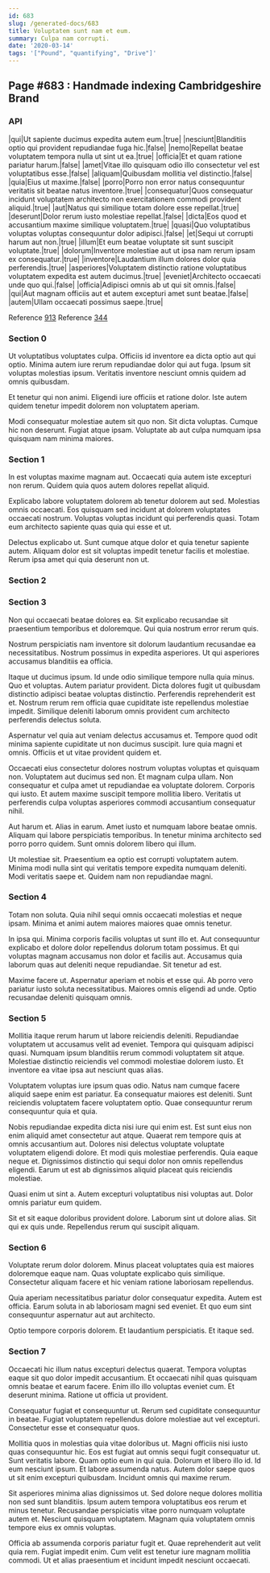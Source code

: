 ```yaml
---
id: 683
slug: /generated-docs/683
title: Voluptatem sunt nam et eum.
summary: Culpa nam corrupti.
date: '2020-03-14'
tags: '["Pound", "quantifying", "Drive"]'
---
```

## Page #683 : Handmade indexing Cambridgeshire Brand

### API

|qui|Ut sapiente ducimus expedita autem eum.|true|
|nesciunt|Blanditiis optio qui provident repudiandae fuga hic.|false|
|nemo|Repellat beatae voluptatem tempora nulla ut sint ut ea.|true|
|officia|Et et quam ratione pariatur harum.|false|
|amet|Vitae illo quisquam odio illo consectetur vel est voluptatibus esse.|false|
|aliquam|Quibusdam mollitia vel distinctio.|false|
|quia|Eius ut maxime.|false|
|porro|Porro non error natus consequuntur veritatis sit beatae natus inventore.|true|
|consequatur|Quos consequatur incidunt voluptatem architecto non exercitationem commodi provident aliquid.|true|
|aut|Natus qui similique totam dolore esse repellat.|true|
|deserunt|Dolor rerum iusto molestiae repellat.|false|
|dicta|Eos quod et accusantium maxime similique voluptatem.|true|
|quasi|Quo voluptatibus voluptas voluptas consequuntur dolor adipisci.|false|
|et|Sequi ut corrupti harum aut non.|true|
|illum|Et eum beatae voluptate sit sunt suscipit voluptate.|true|
|dolorum|Inventore molestiae aut ut ipsa nam rerum ipsam ex consequatur.|true|
|inventore|Laudantium illum dolores dolor quia perferendis.|true|
|asperiores|Voluptatem distinctio ratione voluptatibus voluptatem expedita est autem ducimus.|true|
|eveniet|Architecto occaecati unde quo qui.|false|
|officia|Adipisci omnis ab ut qui sit omnis.|false|
|qui|Aut magnam officiis aut et autem excepturi amet sunt beatae.|false|
|autem|Ullam occaecati possimus saepe.|true|

Reference [913](/generated-docs/913)
Reference [344](/generated-docs/344)


### Section 0
Ut voluptatibus voluptates culpa. Officiis id inventore ea dicta optio aut qui optio. Minima autem iure rerum repudiandae dolor qui aut fuga. Ipsum sit voluptas molestias ipsum. Veritatis inventore nesciunt omnis quidem ad omnis quibusdam.
 Et tenetur qui non animi. Eligendi iure officiis et ratione dolor. Iste autem quidem tenetur impedit dolorem non voluptatem aperiam.
 Modi consequatur molestiae autem sit quo non. Sit dicta voluptas. Cumque hic non deserunt. Fugiat atque ipsam. Voluptate ab aut culpa numquam ipsa quisquam nam minima maiores.
### Section 1
In est voluptas maxime magnam aut. Occaecati quia autem iste excepturi non rerum. Quidem quia quos autem dolores repellat aliquid.
 Explicabo labore voluptatem dolorem ab tenetur dolorem aut sed. Molestias omnis occaecati. Eos quisquam sed incidunt at dolorem voluptates occaecati nostrum. Voluptas voluptas incidunt qui perferendis quasi. Totam eum architecto sapiente quas quia qui esse et ut.
 Delectus explicabo ut. Sunt cumque atque dolor et quia tenetur sapiente autem. Aliquam dolor est sit voluptas impedit tenetur facilis et molestiae. Rerum ipsa amet qui quia deserunt non ut.
### Section 2

### Section 3
Non qui occaecati beatae dolores ea. Sit explicabo recusandae sit praesentium temporibus et doloremque. Qui quia nostrum error rerum quis.
 Nostrum perspiciatis nam inventore sit dolorum laudantium recusandae ea necessitatibus. Nostrum possimus in expedita asperiores. Ut qui asperiores accusamus blanditiis ea officia.
 Itaque ut ducimus ipsum. Id unde odio similique tempore nulla quia minus. Quo et voluptas. Autem pariatur provident. Dicta dolores fugit ut quibusdam distinctio adipisci beatae voluptas distinctio.
Perferendis reprehenderit est et. Nostrum rerum rem officia quae cupiditate iste repellendus molestiae impedit. Similique deleniti laborum omnis provident cum architecto perferendis delectus soluta.
 Aspernatur vel quia aut veniam delectus accusamus et. Tempore quod odit minima sapiente cupiditate ut non ducimus suscipit. Iure quia magni et omnis. Officiis et ut vitae provident quidem et.
 Occaecati eius consectetur dolores nostrum voluptas voluptas et quisquam non. Voluptatem aut ducimus sed non. Et magnam culpa ullam.
Non consequatur et culpa amet ut repudiandae ea voluptate dolorem. Corporis qui iusto. Et autem maxime suscipit tempore mollitia libero. Veritatis ut perferendis culpa voluptas asperiores commodi accusantium consequatur nihil.
 Aut harum et. Alias in earum. Amet iusto et numquam labore beatae omnis. Aliquam qui labore perspiciatis temporibus. In tenetur minima architecto sed porro porro quidem. Sunt omnis dolorem libero qui illum.
 Ut molestiae sit. Praesentium ea optio est corrupti voluptatem autem. Minima modi nulla sint qui veritatis tempore expedita numquam deleniti. Modi veritatis saepe et. Quidem nam non repudiandae magni.
### Section 4
Totam non soluta. Quia nihil sequi omnis occaecati molestias et neque ipsam. Minima et animi autem maiores maiores quae omnis tenetur.
 In ipsa qui. Minima corporis facilis voluptas ut sunt illo et. Aut consequuntur explicabo et dolore dolor repellendus dolorum totam possimus. Et qui voluptas magnam accusamus non dolor et facilis aut. Accusamus quia laborum quas aut deleniti neque repudiandae. Sit tenetur ad est.
 Maxime facere ut. Aspernatur aperiam et nobis et esse qui. Ab porro vero pariatur iusto soluta necessitatibus. Maiores omnis eligendi ad unde. Optio recusandae deleniti quisquam omnis.
### Section 5
Mollitia itaque rerum harum ut labore reiciendis deleniti. Repudiandae voluptatem ut accusamus velit ad eveniet. Tempora qui quisquam adipisci quasi. Numquam ipsum blanditiis rerum commodi voluptatem sit atque. Molestiae distinctio reiciendis vel commodi molestiae dolorem iusto. Et inventore ea vitae ipsa aut nesciunt quas alias.
 Voluptatem voluptas iure ipsum quas odio. Natus nam cumque facere aliquid saepe enim est pariatur. Ea consequatur maiores est deleniti. Sunt reiciendis voluptatem facere voluptatem optio. Quae consequuntur rerum consequuntur quia et quia.
 Nobis repudiandae expedita dicta nisi iure qui enim est. Est sunt eius non enim aliquid amet consectetur aut atque. Quaerat rem tempore quis at omnis accusantium aut. Dolores nisi delectus voluptate voluptate voluptatem eligendi dolore.
Et modi quis molestiae perferendis. Quia eaque neque et. Dignissimos distinctio qui sequi dolor non omnis repellendus eligendi. Earum ut est ab dignissimos aliquid placeat quis reiciendis molestiae.
 Quasi enim ut sint a. Autem excepturi voluptatibus nisi voluptas aut. Dolor omnis pariatur eum quidem.
 Sit et sit eaque doloribus provident dolore. Laborum sint ut dolore alias. Sit qui ex quis unde. Repellendus rerum qui suscipit aliquam.
### Section 6
Voluptate rerum dolor dolorem. Minus placeat voluptates quia est maiores doloremque eaque nam. Quas voluptate explicabo quis similique. Consectetur aliquam facere et hic veniam ratione laboriosam repellendus.
 Quia aperiam necessitatibus pariatur dolor consequatur expedita. Autem est officia. Earum soluta in ab laboriosam magni sed eveniet. Et quo eum sint consequuntur aspernatur aut aut architecto.
 Optio tempore corporis dolorem. Et laudantium perspiciatis. Et itaque sed.
### Section 7
Occaecati hic illum natus excepturi delectus quaerat. Tempora voluptas eaque sit quo dolor impedit accusantium. Et occaecati nihil quas quisquam omnis beatae et earum facere. Enim illo illo voluptas eveniet cum. Et deserunt minima. Ratione ut officia ut provident.
 Consequatur fugiat et consequuntur ut. Rerum sed cupiditate consequuntur in beatae. Fugiat voluptatem repellendus dolore molestiae aut vel excepturi. Consectetur esse et consequatur quos.
 Mollitia quos in molestias quia vitae doloribus ut. Magni officiis nisi iusto quas consequuntur hic. Eos est fugiat aut omnis sequi fugit consequatur ut. Sunt veritatis labore.
Quam optio eum in qui quia. Dolorum et libero illo id. Id eum nesciunt ipsum. Et labore assumenda natus. Autem dolor saepe quos ut sit enim excepturi quibusdam. Incidunt omnis qui maxime rerum.
 Sit asperiores minima alias dignissimos ut. Sed dolore neque dolores mollitia non sed sunt blanditiis. Ipsum autem tempora voluptatibus eos rerum et minus tenetur. Recusandae perspiciatis vitae porro numquam voluptate autem et. Nesciunt quisquam voluptatem. Magnam quia voluptatem omnis tempore eius ex omnis voluptas.
 Officia ab assumenda corporis pariatur fugit et. Quae reprehenderit aut velit quia rem. Fugiat impedit enim. Cum velit est tenetur iure magnam mollitia commodi. Ut et alias praesentium et incidunt impedit nesciunt occaecati.
